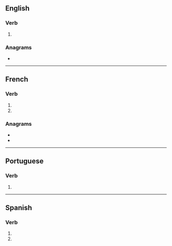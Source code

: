 {{also|importunés}}
==English==

===Verb===
{{head|en|verb form}}

# {{en-third-person singular of|importune}}

===Anagrams===
* {{anagrams|en|a=eimnoprstu|mouse print|mouseprint|resumption}}

----

==French==

===Verb===
{{head|fr|verb form}}

# {{inflection of|fr|importuner||2|s|pres|indc}}
# {{inflection of|fr|importuner||2|s|pres|subj}}

===Anagrams===
* {{l|fr|imputerons}}
* {{l|fr|permutions}}

----

==Portuguese==

===Verb===
{{head|pt|verb form}}

# {{pt-verb-form-of|importunar}}

----

==Spanish==

===Verb===
{{head|es|verb form}}

# {{es-verb form of|ending=ar|mood=imperative|sense=negative|pers=2|formal=no|number=singular|importunar}}
# {{es-verb form of|ending=ar|mood=subjunctive|tense=present|pers=2|formal=no|number=singular|importunar}}
